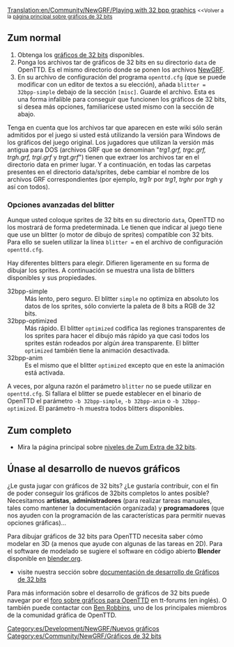 [[Translation:en/Community/NewGRF/Playing with 32 bpp graphics]]
<small><<Volver a la [[es/Archive/Old 32bpp/Desarrollo de gráficos de 32 bits|página principal sobre gráficos de 32 bits]] </small>
{{es/Disponibilidad|0.6|align="right"}}

==Zum normal==
# Obtenga los [[es/Archive/Old 32bpp/Lista de archivos descargables de 32 bits|gráficos de 32 bits]] disponibles.
# Ponga los archivos tar de gráficos de 32 bits en su directorio <code>data</code> de OpenTTD. Es el mismo directorio donde se ponen los archivos [[es/Manual/NewGRF|NewGRF]].
# En su archivo de configuración del programa <code>openttd.cfg</code> (que se puede modificar con un editor de textos a su elección), añada <code>blitter = 32bpp-simple</code> debajo de la sección <code>[misc]</code>. Guarde el archivo. Esta es una forma infalible para conseguir que funcionen los gráficos de 32 bits, si desea más opciones, familiarícese usted mismo con la sección de abajo.

Tenga en cuenta que los archivos tar que aparecen en este wiki sólo serán admitidos por el juego si usted está utilizando la versión para Windows de los gráficos del juego original. Los jugadores que utilizan la versión más antigua para DOS (archivos GRF que se denominan "''trg1.grf, trgc.grf, trgh.grf, trgi.grf'' y ''trgt.grf''") tienen que extraer los archivos tar en el directorio data en primer lugar. Y a continuación, en todas las carpetas presentes en el directorio data/sprites, debe cambiar el nombre de los archivos GRF correspondientes (por ejemplo, ''trg1r'' por ''trg1'', ''trghr'' por ''trgh'' y así con todos).

===Opciones avanzadas del blitter===
Aunque usted coloque sprites de 32 bits en su directorio <code>data</code>, OpenTTD no los mostrará de forma predeterminada. Le tienen que indicar al juego tiene que use un blitter (o motor de dibujo de sprites) compatible con 32 bits. Para ello se suelen utilizar la línea <code>blitter =</code> en el archivo de configuración <code>openttd.cfg</code>.

Hay diferentes blitters para elegir. Difieren ligeramente en su forma de dibujar los sprites. A continuación se muestra una lista de blitters disponibles y sus propiedades.

;32bpp-simple
:Más lento, pero seguro. El blitter <code>simple</code> no optimiza en absoluto los datos de los sprites, sólo convierte la paleta de 8 bits a RGB de 32 bits.
;32bpp-optimized
:Más rápido.  El blitter <code>optimized</code> codifica las regiones transparentes de los sprites para hacer el dibujo más rápido ya que casi todos los sprites están rodeados por algún área transparente. El blitter <code>optimized</code> también tiene la animación desactivada.
;32bpp-anim
:Es el mismo que el blitter <code>optimized</code> excepto que en este la animación está activada.

A veces, por alguna razón el parámetro <code>blitter</code> no se puede utilizar en <code>openttd.cfg</code>. Si fallara el blitter se puede establecer en el binario de OpenTTD el parámetro <code>-b 32bpp-simple</code>, <code>-b 32bpp-anim</code> o <code>-b 32bpp-optimized</code>. El parámetro -h muestra todos blitters disponibles.

==Zum completo==
* Mira la página principal sobre [[es/Niveles de Zum Extra de 32 bits|niveles de Zum Extra de 32 bits]].

==Únase al desarrollo de nuevos gráficos==
¿Le gusta jugar con gráficos de 32 bits? ¿Le gustaría contribuir, con el fin de poder conseguir los gráficos de 32bits completos lo antes posible? Necesitamos '''artistas''', '''administradores''' (para realizar tareas manuales, tales como mantener la documentación organizada) y '''programadores''' (que nos ayuden con la programación de las características para permitir nuevas opciones gráficas)...

Para dibujar gráficos de 32 bits para OpenTTD necesita saber cómo modelar en 3D (a menos que ayude con algunas de las tareas en 2D). Para el software de modelado se sugiere el software en código abierto '''Blender''' disponible en [http://blender.org blender.org].

* visite nuestra sección sobre [[es/Archive/Old 32bpp/Documentación de desarrollo de Gráficos de 32 bits|documentación de desarrollo de Gráficos de 32 bits]]

Para más información sobre el desarrollo de gráficos de 32 bits puede navegar por el [http://www.tt-forums.net/viewforum.php?f=36 foro sobre gráficos para OpenTTD] en tt-forums (en inglés). O también puede contactar con [[en/Ben|Ben Robbins]], uno de los principales miembros de la comunidad gráfica de OpenTTD.

{{es/Community/NewGRF/Caja de navegación de desarrollo gráfico}}

[[Category:es/Development/NewGRF/Nuevos gráficos]][[Category:es/Community/NewGRF/Gráficos de 32 bits]]